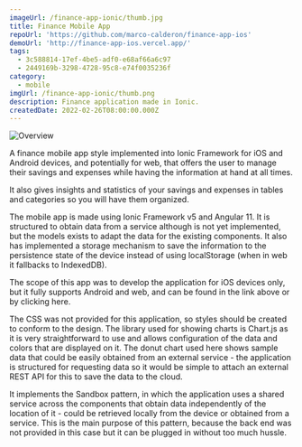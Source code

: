 ```yaml
---
imageUrl: /finance-app-ionic/thumb.jpg
title: Finance Mobile App
repoUrl: 'https://github.com/marco-calderon/finance-app-ios'
demoUrl: 'http://finance-app-ios.vercel.app/'
tags:
  - 3c588814-17ef-4be5-adf0-e68af66a6c97
  - 2449169b-3298-4728-95c8-e74f0035236f
category:
  - mobile
imgUrl: /finance-app-ionic/thumb.png
description: Finance application made in Ionic.
createdDate: 2022-02-26T08:00:00.000Z
---
```


![Overview](/finance-app-ionic/1.jpg)

A finance mobile app style implemented into Ionic Framework for iOS and Android devices, and potentially for web, that offers the user to manage their savings and expenses while having the information at hand at all times.

It also gives insights and statistics of your savings and expenses in tables and categories so you will have them organized.

The mobile app is made using Ionic Framework v5 and Angular 11. It is structured to obtain data from a service although is not yet implemented, but the models exists to adapt the data for the existing components. It also has implemented a storage mechanism to save the information to the persistence state of the device instead of using localStorage (when in web it fallbacks to IndexedDB).

The scope of this app was to develop the application for iOS devices only, but it fully supports Android and web, and can be found in the link above or by clicking here.

The CSS was not provided for this application, so styles should be created to conform to the design. The library used for showing charts is Chart.js as it is very straightforward to use and allows configuration of the data and colors that are displayed on it. The donut chart used here shows sample data that could be easily obtained from an external service - the application is structured for requesting data so it would be simple to attach an external REST API for this to save the data to the cloud.

It implements the Sandbox pattern, in which the application uses a shared service across the components that obtain data independently of the location of it - could be retrieved locally from the device or obtained from a service. This is the main purpose of this pattern, because the back end was not provided in this case but it can be plugged in without too much hussle.
